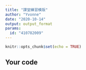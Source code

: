 ```yaml
---
title: "課堂練習模版"
author: "Yvonne"
date: "2020-10-14"
output: output_format
params:
  id: "410782009"
---
```


```r
knitr::opts_chunk$set(echo = TRUE)
```

## Your code

```r

```


